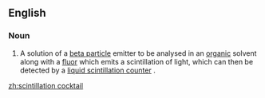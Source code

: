 ==English==

===Noun===
{{en-noun|head=[[scintillation]] [[cocktail]]}}

#{{context|analytical chemistry|chemistry|lang=en}} A solution of a [[beta particle]] emitter to be analysed in an [[organic]] solvent along with a [[fluor]] which emits a scintillation of light, which can then be detected by a [[liquid scintillation counter]] .

[[zh:scintillation cocktail]]